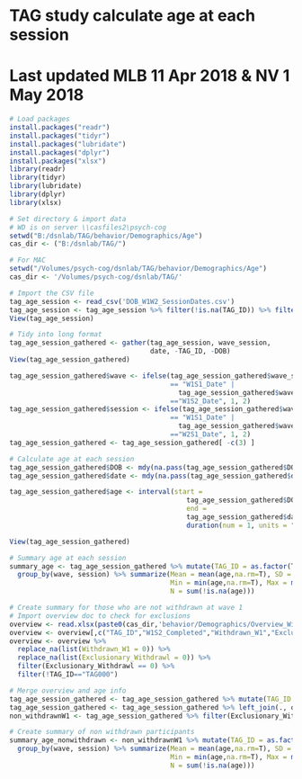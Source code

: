 # TAG study calculate age at each session
# Last updated MLB 11 Apr 2018 & NV 1 May 2018

```r
# Load packages
install.packages("readr")
install.packages("tidyr")
install.packages("lubridate")
install.packages("dplyr")
install.packages("xlsx")
library(readr)
library(tidyr)
library(lubridate)
library(dplyr)
library(xlsx)
```

```r
# Set directory & import data
# WD is on server \\casfiles2\psych-cog
setwd("B:/dsnlab/TAG/behavior/Demographics/Age")
cas_dir <- ("B:/dsnlab/TAG/")

# For MAC
setwd("/Volumes/psych-cog/dsnlab/TAG/behavior/Demographics/Age")
cas_dir <- '/Volumes/psych-cog/dsnlab/TAG/'

# Import the CSV file
tag_age_session <- read_csv('DOB_W1W2_SessionDates.csv')
tag_age_session <- tag_age_session %>% filter(!is.na(TAG_ID)) %>% filter(!TAG_ID=="TAG000")
View(tag_age_session)
```

```r
# Tidy into long format
tag_age_session_gathered <- gather(tag_age_session, wave_session, 
                                   date, -TAG_ID, -DOB)
View(tag_age_session_gathered)

tag_age_session_gathered$wave <- ifelse(tag_age_session_gathered$wave_session 
                                        == "W1S1_Date" | 
                                          tag_age_session_gathered$wave_session
                                        =="W1S2_Date", 1, 2)
tag_age_session_gathered$session <- ifelse(tag_age_session_gathered$wave_session 
                                        == "W1S1_Date" | 
                                          tag_age_session_gathered$wave_session
                                        =="W2S1_Date", 1, 2)
tag_age_session_gathered <- tag_age_session_gathered[ -c(3) ]
```

```r
# Calculate age at each session
tag_age_session_gathered$DOB <- mdy(na.pass(tag_age_session_gathered$DOB))
tag_age_session_gathered$date <- mdy(na.pass(tag_age_session_gathered$date))

tag_age_session_gathered$age <- interval(start = 
                                            tag_age_session_gathered$DOB, 
                                            end = 
                                            tag_age_session_gathered$date) / 
                                            duration(num = 1, units = "years")

View(tag_age_session_gathered)
```

```r
# Summary age at each session 
summary_age <- tag_age_session_gathered %>% mutate(TAG_ID = as.factor(TAG_ID)) %>%
  group_by(wave, session) %>% summarize(Mean = mean(age,na.rm=T), SD = sd(age,na.rm=T), 
                                        Min = min(age,na.rm=T), Max = max(age,na.rm=T), 
                                        N = sum(!is.na(age)))
```

```r
# Create summary for those who are not withdrawn at wave 1
# Import overview doc to check for exclusions 
overview <- read.xlsx(paste0(cas_dir,'behavior/Demographics/Overview_Withdrawn_Completed/TAG_Overview_Doc.xlsx'),1)
overview <- overview[,c("TAG_ID","W1S2_Completed","Withdrawn_W1","Exclusionary_Withdrawl")]
overview <- overview %>% 
  replace_na(list(Withdrawn_W1 = 0)) %>%
  replace_na(list(Exclusionary_Withdrawl = 0)) %>%
  filter(Exclusionary_Withdrawl == 0) %>%
  filter(!TAG_ID=="TAG000")

# Merge overview and age info
tag_age_session_gathered <- tag_age_session_gathered %>% mutate(TAG_ID = as.factor(TAG_ID)) 
tag_age_session_gathered <- tag_age_session_gathered %>% left_join(., overview) 
non_withdrawnW1 <- tag_age_session_gathered %>% filter(Exclusionary_Withdrawl == 0)

# Create summary of non withdrawn participants
summary_age_nonwithdrawn <- non_withdrawnW1 %>% mutate(TAG_ID = as.factor(TAG_ID)) %>%
  group_by(wave, session) %>% summarize(Mean = mean(age,na.rm=T), SD = sd(age,na.rm=T), 
                                        Min = min(age,na.rm=T), Max = max(age,na.rm=T), 
                                        N = sum(!is.na(age)))
```

